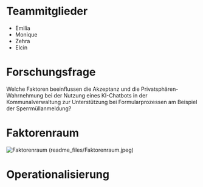 
# Teammitglieder

-   Emilia
-   Monique
-   Zehra
-   Elcin 

# Forschungsfrage

Welche Faktoren beeinflussen die Akzeptanz und die
Privatsphären-Wahrnehmung bei der Nutzung eines KI-Chatbots in der
Kommunalverwaltung zur Unterstützung bei Formularprozessen am Beispiel
der Sperrmüllanmeldung?

# Faktorenraum
![Faktorenraum] (readme_files/Faktorenraum.jpeg)

# Operationalisierung
